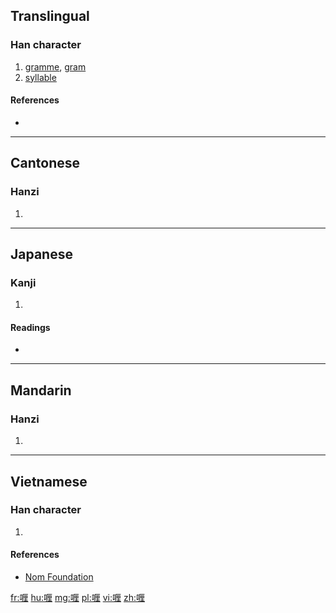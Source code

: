 ==Translingual==

===Han character===
{{Han char|rn=30|rad=口|as=09|sn=12|four=6101<sub>4</sub>|canj=口一田土 (RMWG)|ids=⿰[[口]][[厘]]}}

# [[gramme]], [[gram]]
# [[syllable]]

====References====
* {{Han ref|kx=0201.121|dkj=04019|dj=0423.180|hdz=10652.020|uh=55B1|ud=21937|bh=B3ED|bd=46061}}

----

==Cantonese==

===Hanzi===
{{yue-hanzi|jyut=|y=lei1}}

# {{defn|lang=yue|sort=口09}}

----

==Japanese==

===Kanji===
{{ja-kanji|grade=|rs=口09}}

# {{defn|lang=ja|sort=口09}}

====Readings====
* {{ja-readings|on=[[り]] (ri)|kun=}}

----

==Mandarin==

===Hanzi===
{{cmn-hanzi|pin=[[lí]] ([[li2]])|wg=li<sup>2</sup>}}

# {{defn|lang=cmn|sort=口09}}

----

==Vietnamese==

===Han character===
{{vi-hantu|[[li]]|rs=口09}}

# {{defn|lang=vi|sort=口09}}

====References====
*[http://nomfoundation.org/common/nom_details.php?codepoint=55b1 Nom Foundation]

[[fr:喱]]
[[hu:喱]]
[[mg:喱]]
[[pl:喱]]
[[vi:喱]]
[[zh:喱]]